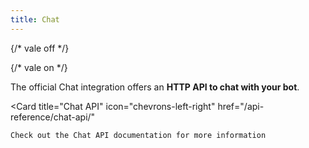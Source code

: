 ```yaml
---
title: Chat
---
```


{/* vale off */}


{/* vale on */}

<OpenInHub integration={integrationVersions.chat}/>


The official Chat integration offers an **HTTP API to chat with your bot**.

<Card
    title="Chat API"
    icon="chevrons-left-right"
    href="/api-reference/chat-api/"
>
    Check out the Chat API documentation for more information
</Card>